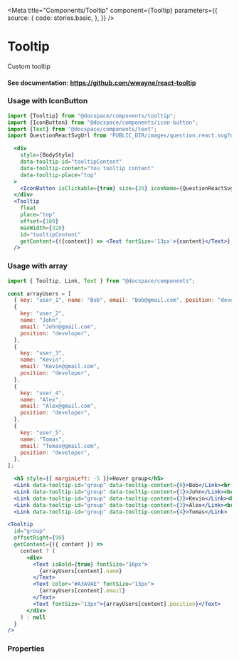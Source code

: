 

<Meta
  title="Components/Tooltip"
  component={Tooltip}
  parameters={{
    source: {
      code: stories.basic,
    },
  }}
/>

# Tooltip

Custom tooltip

#### See documentation: https://github.com/wwayne/react-tooltip

<Canvas>
  <Story of={stories.AllTooltip} />
</Canvas>

### Usage with IconButton

```js
import {Tooltip} from "@docspace/components/tooltip";
import {IconButton} from "@docspace/components/icon-button";
import {Text} from "@docspace/components/text";
import QuestionReactSvgUrl from 'PUBLIC_DIR/images/question.react.svg?url";
```

```jsx
  <div
    style={BodyStyle}
    data-tooltip-id="tooltipContent"
    data-tooltip-content="You tooltip content"
    data-tooltip-place="top"
  >
    <IconButton isClickable={true} size={20} iconName={QuestionReactSvgUrl} />
  </div>
  <Tooltip
    float
    place="top"
    offset={100}
    maxWidth={320}
    id="tooltipContent"
    getContent={({content}) => <Text fontSize='13px'>{content}</Text>}
  />
```

### Usage with array

```js
import { Tooltip, Link, Text } from "@docspace/components";
```

```js
const arrayUsers = [
  { key: "user_1", name: "Bob", email: "Bob@gmail.com", position: "developer" },
  {
    key: "user_2",
    name: "John",
    email: "John@gmail.com",
    position: "developer",
  },
  {
    key: "user_3",
    name: "Kevin",
    email: "Kevin@gmail.com",
    position: "developer",
  },
  {
    key: "user_4",
    name: "Alex",
    email: "Alex@gmail.com",
    position: "developer",
  },
  {
    key: "user_5",
    name: "Tomas",
    email: "Tomas@gmail.com",
    position: "developer",
  },
];
```

```jsx
  <h5 style={{ marginLeft: -5 }}>Hover group</h5>
  <Link data-tooltip-id="group" data-tooltip-content={0}>Bob</Link><br />
  <Link data-tooltip-id="group" data-tooltip-content={1}>John</Link><br />
  <Link data-tooltip-id="group" data-tooltip-content={2}>Kevin</Link><br />
  <Link data-tooltip-id="group" data-tooltip-content={3}>Alex</Link><br />
  <Link data-tooltip-id="group" data-tooltip-content={4}>Tomas</Link>
```

```jsx
<Tooltip
  id="group"
  offsetRight={90}
  getContent={({ content }) =>
    content ? (
      <div>
        <Text isBold={true} fontSize="16px">
          {arrayUsers[content].name}
        </Text>
        <Text color="#A3A9AE" fontSize="13px">
          {arrayUsers[content].email}
        </Text>
        <Text fontSize="13px">{arrayUsers[content].position}</Text>
      </div>
    ) : null
  }
/>
```

### Properties

<Controls />